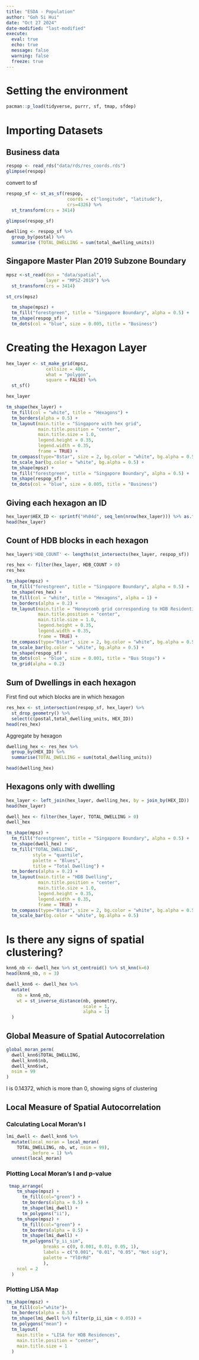 ```yaml
---
title: "ESDA - Population"
author: "Goh Si Hui"
date: "Oct 27 2024"
date-modified: "last-modified"
execute: 
  eval: true
  echo: true
  message: false
  warning: false
  freeze: true
---
```


# Setting the environment 
```r
pacman::p_load(tidyverse, purrr, sf, tmap, sfdep)
```

# Importing Datasets 

## Business data 
```r
respop <- read_rds("data/rds/res_coords.rds")
glimpse(respop)
```
convert to sf 
```r
respop_sf <- st_as_sf(respop, 
                       coords = c("longitude", "latitude"),
                       crs=4326) %>%
  st_transform(crs = 3414)

glimpse(respop_sf)
```


```r
dwelling <- respop_sf %>%
  group_by(postal) %>%
  summarise (TOTAL_DWELLING = sum(total_dwelling_units))

```



## Singapore Master Plan 2019 Subzone Boundary
```r

mpsz <-st_read(dsn = "data/spatial",
               layer = "MPSZ-2019") %>% 
  st_transform(crs = 3414)

```

```r
st_crs(mpsz)
```

```r

  tm_shape(mpsz) +
  tm_fill("forestgreen", title = "Singapore Boundary", alpha = 0.5) +
  tm_shape(respop_sf) +
  tm_dots(col = "blue", size = 0.005, title = "Business")

```

# Creating the Hexagon Layer 

```r
hex_layer <- st_make_grid(mpsz,
               cellsize = 400,
               what = "polygon",
               square = FALSE) %>%
  st_sf() 

hex_layer

```


```r
tm_shape(hex_layer) +
  tm_fill(col = "white", title = "Hexagons") +
  tm_borders(alpha = 0.5) +
  tm_layout(main.title = "Singapore with hex grid",
            main.title.position = "center",
            main.title.size = 1.0,
            legend.height = 0.35, 
            legend.width = 0.35,
            frame = TRUE) +
  tm_compass(type="8star", size = 2, bg.color = "white", bg.alpha = 0.5) +
  tm_scale_bar(bg.color = "white", bg.alpha = 0.5) +
  tm_shape(mpsz) +
  tm_fill("forestgreen", title = "Singapore Boundary", alpha = 0.5) +
  tm_shape(respop_sf) +
  tm_dots(col = "blue", size = 0.005, title = "Business")


```

## Giving each hexagon an ID 
```r
hex_layer$HEX_ID <- sprintf("H%04d", seq_len(nrow(hex_layer))) %>% as.factor()
head(hex_layer)
```

## Count of HDB blocks in each hexagon 

```r
hex_layer$'HDB_COUNT' <- lengths(st_intersects(hex_layer, respop_sf))

```

```r
res_hex <- filter(hex_layer, HDB_COUNT > 0)
res_hex
```

```r
tm_shape(mpsz) +
  tm_fill("forestgreen", title = "Singapore Boundary", alpha = 0.5) +
  tm_shape(res_hex) +
  tm_fill(col = "white", title = "Hexagons", alpha = 1) +
  tm_borders(alpha = 0.2) +
  tm_layout(main.title = "Honeycomb grid corresponding to HDB Residential Estates",
            main.title.position = "center",
            main.title.size = 1.0,
            legend.height = 0.35, 
            legend.width = 0.35,
            frame = TRUE) +
  tm_compass(type="8star", size = 2, bg.color = "white", bg.alpha = 0.5) +
  tm_scale_bar(bg.color = "white", bg.alpha = 0.5) +
  tm_shape(respop_sf) +
  tm_dots(col = "blue", size = 0.001, title = "Bus Stops") +
  tm_grid(alpha = 0.2)
```



## Sum of Dwellings in each hexagon 

First find out which blocks are in which hexagon 
```r
res_hex <- st_intersection(respop_sf, hex_layer) %>%
  st_drop_geometry() %>%
  select(c(postal,total_dwelling_units, HEX_ID))
head(res_hex)

```

Aggregate by hexagon 
```r
dwelling_hex <- res_hex %>%
  group_by(HEX_ID) %>%
  summarise(TOTAL_DWELLING = sum(total_dwelling_units))

head(dwelling_hex)

```

## Hexagons only with dwelling

```r

hex_layer <- left_join(hex_layer, dwelling_hex, by = join_by(HEX_ID))
head(hex_layer)

```

```r
dwell_hex <- filter(hex_layer, TOTAL_DWELLING > 0)
dwell_hex
```

```r
tm_shape(mpsz) +
  tm_fill("forestgreen", title = "Singapore Boundary", alpha = 0.5) +
  tm_shape(dwell_hex) +
  tm_fill("TOTAL_DWELLING",
          style = "quantile",
          palette = "Blues",
          title = "Total Dwelling") +
  tm_borders(alpha = 0.2) +
  tm_layout(main.title = "HDB Dwelling",
            main.title.position = "center",
            main.title.size = 1.0,
            legend.height = 0.35, 
            legend.width = 0.35,
            frame = TRUE) +
  tm_compass(type="8star", size = 2, bg.color = "white", bg.alpha = 0.5) +
  tm_scale_bar(bg.color = "white", bg.alpha = 0.5) 
```


# Is there any signs of spatial clustering? 

```r

knn6_nb <- dwell_hex %>% st_centroid() %>% st_knn(k=6)
head(knn6_nb, n = 3)

```

```r
dwell_knn6 <- dwell_hex %>%
  mutate(
    nb = knn6_nb,
    wt = st_inverse_distance(nb, geometry,
                             scale = 1,
                             alpha = 1)
  )

```

## Global Measure of Spatial Autocorrelation 

```r
global_moran_perm(
  dwell_knn6$TOTAL_DWELLING,
  dwell_knn6$nb,
  dwell_knn6$wt,
  nsim = 99
)

```
I is 0.14372, which is more than 0, showing signs of clustering 

## Local  Measure of Spatial Autocorrelation 

### Calculating Local Moran's I 

```r
lmi_dwell <- dwell_knn6 %>% 
  mutate(local_moran = local_moran(
    TOTAL_DWELLING, nb, wt, nsim = 99),
         .before = 1) %>%
  unnest(local_moran)

```

### Plotting Local Moran's I and p-value 

```r

 tmap_arrange(
    tm_shape(mpsz) +
      tm_fill(col="green") +
      tm_borders(alpha = 0.5) +
      tm_shape(lmi_dwell) +
      tm_polygons("ii"),
    tm_shape(mpsz) +
      tm_fill(col="green") +
      tm_borders(alpha = 0.5) +
      tm_shape(lmi_dwell) +
      tm_polygons("p_ii_sim",
              breaks = c(0, 0.001, 0.01, 0.05, 1),
              labels = c("0.001", "0.01", "0.05", "Not sig"),
              palette = "YlOrRd"
              ),
    ncol = 2
  )


```

### Plotting LISA Map 

```r

tm_shape(mpsz) +
  tm_fill(col="white")+
  tm_borders(alpha = 0.5) +
  tm_shape(lmi_dwell %>% filter(p_ii_sim < 0.05)) +
  tm_polygons("mean") + 
  tm_layout(
    main.title = "LISA for HDB Residences",
    main.title.position = "center",
    main.title.size = 1
  )

```